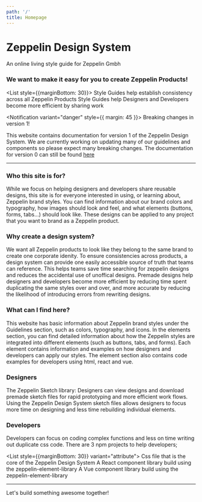 ```yaml
---
path: '/'
title: Homepage
---
```




<h1 style={{textAlign: 'center'}}> Zeppelin Design System </h1>

<p style={{textAlign: 'center'}}>An online living style guide for Zeppelin Gmbh </p>

### We want to make it easy for you to create Zeppelin Products!

<List style={{marginBottom: 30}}>
<ListItem>Style Guides help establish consistency across all Zeppelin Products</ListItem>
<ListItem>Style Guides help Designers and Developers become more efficient by sharing work</ListItem>
</List>


<Notification variant="danger" style={{ margin: 45 }}>
  Breaking changes in version 1!
</Notification>

This website contains documentation for version 1 of the Zeppelin Design System. We are currently working on updating many of our guidelines and components so please expect many breaking changes. The documentation for version 0 can still be found [here](https://v0-zds.zepdev.net/)

---



### Who this site is for?

While we focus on helping designers and developers share reusable designs, this site is for everyone interested in using, or learning about, Zeppelin brand styles. You can find information about our brand colors and typography, how images should look and feel, and what elements (buttons, forms, tabs...) should look like. These designs can be applied to any project that you want to brand as a Zeppelin product.

### Why create a design system?

We want all Zeppelin products to look like they belong to the same brand to create one corporate idenity. To ensure consistencies across products, a design system can provide one easily accessible source of truth that teams can reference. This helps teams save time searching for zeppelin designs and reduces the accidental use of unoffical designs. Premade designs help designers and developers become more efficient by reducing time spent duplicating the same styles over and over, and more accurate by reducing the likelihood of introducing errors from rewriting designs.

### What can I find here?

This website has basic information about Zeppelin brand styles under the Guidelines section, such as colors, typography, and icons. In the elements section, you can find detailed information about how the Zeppelin styles are integrated into different elements (such as buttons, tabs, and forms). Each element contains information and examples on how designers and developers can apply our styles. The element section also contains code examples for developers using html, react and vue.  

### **Designers**

The Zeppelin Sketch library: Designers can view designs and download premade sketch files for rapid prototyping and more efficient work flows. Using the Zeppelin Design System sketch files allows designers to focus more time on designing and less time rebuilding individual elements.

<div style={{display: 'flex', justifyContent: "space-around"}}> 
<DocumentLink
  to={'/content/download/'}
  text="Download Now"
/>
<DocumentLink
  to={'/content/getting-started/designers'}
  text="Get Started"
/>
</div>

### **Developers**

Developers can focus on coding complex functions and less on time writing out duplicate css code. There are 3 npm projects to help developers;

<List style={{marginBottom: 30}} variant="attribute">
<ListItem label="zeppelin-element-library"> Css file that is the core of the Zeppelin Design System</ListItem>
<ListItem label="@zlab-de/zel-react">A React component library build using the zeppelin-element-library</ListItem>
<ListItem label="@zlab-de/zel-vue">A Vue component library build using the zeppelin-element-library</ListItem>
</List>

<div style={{display: 'flex', justifyContent: "space-around"}}> 
<DocumentLink
  to={'/content/download/'}
  text="Download from NPM"
/>
<DocumentLink
  to={'/content/getting-started/developers'}
  text="Get Started"
/>
</div>

---

Let's build something awesome together!
